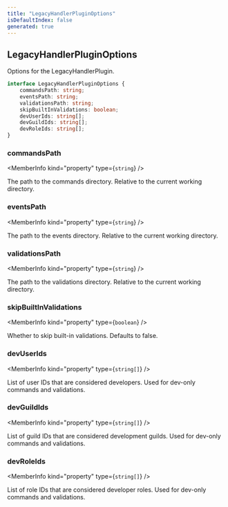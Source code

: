 ```yaml
---
title: "LegacyHandlerPluginOptions"
isDefaultIndex: false
generated: true
---
```



<!-- This file was generated from the CommandKit source. Do not modify. Instead, re-run the "docgen" script -->


## LegacyHandlerPluginOptions

<GenerationInfo sourceFile="packages/legacy/src/plugin.ts" sourceLine="26" packageName="@commandkit/legacy" />

Options for the LegacyHandlerPlugin.

```ts title="Signature"
interface LegacyHandlerPluginOptions {
    commandsPath: string;
    eventsPath: string;
    validationsPath: string;
    skipBuiltInValidations: boolean;
    devUserIds: string[];
    devGuildIds: string[];
    devRoleIds: string[];
}
```

<div className="members-wrapper">

### commandsPath

<MemberInfo kind="property" type={`string`}   />

The path to the commands directory.
Relative to the current working directory.
### eventsPath

<MemberInfo kind="property" type={`string`}   />

The path to the events directory.
Relative to the current working directory.
### validationsPath

<MemberInfo kind="property" type={`string`}   />

The path to the validations directory.
Relative to the current working directory.
### skipBuiltInValidations

<MemberInfo kind="property" type={`boolean`}   />

Whether to skip built-in validations.
Defaults to false.
### devUserIds

<MemberInfo kind="property" type={`string[]`}   />

List of user IDs that are considered developers.
Used for dev-only commands and validations.
### devGuildIds

<MemberInfo kind="property" type={`string[]`}   />

List of guild IDs that are considered development guilds.
Used for dev-only commands and validations.
### devRoleIds

<MemberInfo kind="property" type={`string[]`}   />

List of role IDs that are considered developer roles.
Used for dev-only commands and validations.


</div>
